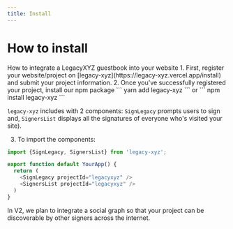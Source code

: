 ```yaml
---
title: Install
---
```


# How to install
<Callout emoji="🌱">
How to integrate a LegacyXYZ guestbook into your website
</Callout>
1. First, register your website/project on [legacy-xyz](https://legacy-xyz.vercel.app/install) and submit your project information.
2. Once you've successfully registered your project, install our npm package
  ```
  yarn add legacy-xyz
  ```
  or
  ```
  npm install legacy-xyz
  ```

  `legacy-xyz` includes with 2 components: `SignLegacy` prompts users to sign and, `SignersList` displays all the signatures of everyone who's visited your site).

3. To import the components:
  ```js
  import {SignLegacy, SignersList} from 'legacy-xyz';

  export function default YourApp() {
    return (
      <SignLegacy projectId="legacyxyz" />
      <SignersList projectId="legacyxyz" />
    )
  }
  ```
In V2, we plan to integrate a social graph so that your project can be discoverable by other signers across the internet.
